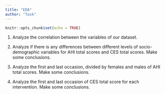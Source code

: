 ```yaml
---
title: "EDA"
author: "Task"
---
```


```r
knitr::opts_chunk$set(echo = TRUE)
```

1. Analyze the correlation between the variables of our dataset.

2. Analyze if there is any differences between different levels of socio-demographic variables for AHI total scores and CES total scores. Make some conclusions.

3. Analyze the first and last occasion, divided by females and males of AHI total scores. Make some conclusions.

4. Analyze the first and last occasion of CES total score for each intervention. Make some conclusions.
